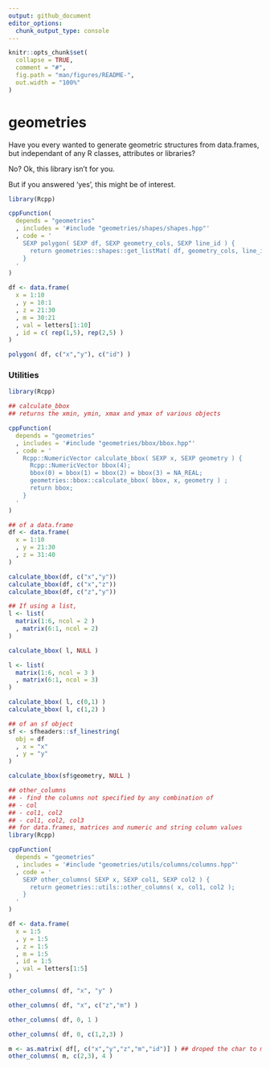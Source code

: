 ```yaml
---
output: github_document
editor_options: 
  chunk_output_type: console
---
```


<!-- README.md is generated from README.Rmd. Please edit that file -->

```r
knitr::opts_chunk$set(
  collapse = TRUE,
  comment = "#",
  fig.path = "man/figures/README-",
  out.width = "100%"
)
```

# geometries

<!-- badges: start -->
<!-- badges: end -->

Have you every wanted to generate geometric structures from data.frames, but independant of any R classes, attributes or libraries? 

No? Ok, this library isn't for you.

But if you answered 'yes', this might be of interest.

```r

library(Rcpp)

cppFunction(
  depends = "geometries"
  , includes = '#include "geometries/shapes/shapes.hpp"'
  , code = '
    SEXP polygon( SEXP df, SEXP geometry_cols, SEXP line_id ) {
      return geometries::shapes::get_listMat( df, geometry_cols, line_id );
    }
  '
)

df <- data.frame(
  x = 1:10
  , y = 10:1
  , z = 21:30
  , m = 30:21
  , val = letters[1:10]
  , id = c( rep(1,5), rep(2,5) )
)

polygon( df, c("x","y"), c("id") )


```


### Utilities

```r

library(Rcpp)

## calculate_bbox
## returns the xmin, ymin, xmax and ymax of various objects

cppFunction(
  depends = "geometries"
  , includes = '#include "geometries/bbox/bbox.hpp"'
  , code = '
    Rcpp::NumericVector calculate_bbox( SEXP x, SEXP geometry ) {
      Rcpp::NumericVector bbox(4);
      bbox(0) = bbox(1) = bbox(2) = bbox(3) = NA_REAL;
      geometries::bbox::calculate_bbox( bbox, x, geometry ) ;
      return bbox;
    }
  '
)

## of a data.frame
df <- data.frame(
  x = 1:10
  , y = 21:30
  , z = 31:40
)

calculate_bbox(df, c("x","y"))
calculate_bbox(df, c("x","z"))
calculate_bbox(df, c("z","y"))

## If using a list, 
l <- list(
  matrix(1:6, ncol = 2 )
  , matrix(6:1, ncol = 2)
)

calculate_bbox( l, NULL )

l <- list(
  matrix(1:6, ncol = 3 )
  , matrix(6:1, ncol = 3)
)

calculate_bbox( l, c(0,1) )
calculate_bbox( l, c(1,2) )

## of an sf object
sf <- sfheaders::sf_linestring(
  obj = df
  , x = "x"
  , y = "y"
)

calculate_bbox(sf$geometry, NULL )

```


```r

## other_columns
## - find the columns not specified by any combination of
## - col
## - col1, col2
## - col1, col2, col3
## for data.frames, matrices and numeric and string column values
library(Rcpp)

cppFunction(
  depends = "geometries"
  , includes = '#include "geometries/utils/columns/columns.hpp"'
  , code = '
    SEXP other_columns( SEXP x, SEXP col1, SEXP col2 ) {
      return geometries::utils::other_columns( x, col1, col2 );
    }
  '
)

df <- data.frame(
  x = 1:5
  , y = 1:5
  , z = 1:5
  , m = 1:5
  , id = 1:5
  , val = letters[1:5]
)

other_columns( df, "x", "y" )

other_columns( df, "x", c("z","m") )

other_columns( df, 0, 1 )

other_columns( df, 0, c(1,2,3) )

m <- as.matrix( df[, c("x","y","z","m","id")] ) ## droped the char to make matrix numeric
other_columns( m, c(2,3), 4 ) 

```
